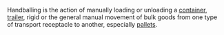 Handballing is the action of manually loading or unloading a [[Containerization
|container]], [[trailer]], rigid or the general manual movement of bulk goods from one type of transport receptacle to another, especially [[pallets]].